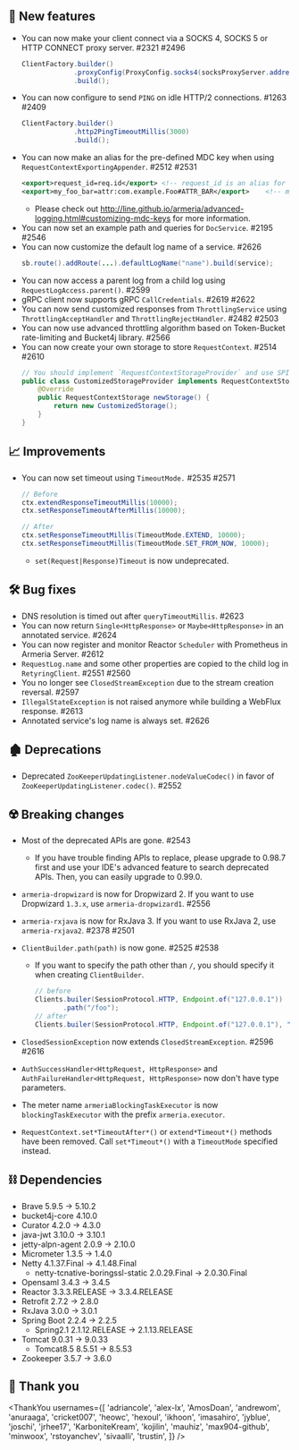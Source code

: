 ## 🌟 New features

- You can now make your client connect via a SOCKS 4, SOCKS 5 or HTTP CONNECT proxy server. #2321 #2496
  ```java
  ClientFactory.builder()
               .proxyConfig(ProxyConfig.socks4(socksProxyServer.address()))
               .build();
  ```
- You can now configure to send `PING` on idle HTTP/2 connections. #1263 #2409
  ```java
  ClientFactory.builder()
               .http2PingTimeoutMillis(3000)
               .build();
  ```
- You can now make an alias for the pre-defined MDC key when using `RequestContextExportingAppender`. #2512 #2531
  ```xml
  <export>request_id=req.id</export> <!-- request_id is an alias for the built-in property. -->
  <export>my_foo_bar=attr:com.example.Foo#ATTR_BAR</export>    <!-- my_foo_bar is an alias. -->
  ```
  - Please check out http://line.github.io/armeria/advanced-logging.html#customizing-mdc-keys for more information.
- You can now set an example path and queries for `DocService`. #2195 #2546
- You can now customize the default log name of a service. #2626
  ```java
  sb.route().addRoute(...).defaultLogName("name").build(service);
  ```
- You can now access a parent log from a child log using `RequestLogAccess.parent()`. #2599
- gRPC client now supports gRPC `CallCredentials`. #2619 #2622
- You can now send customized responses from `ThrottlingService` using `ThrottlingAcceptHandler` and `ThrottlingRejectHandler`. #2482 #2503
- You can now use advanced throttling algorithm based on Token-Bucket rate-limiting and Bucket4j library. #2566
- You can now create your own storage to store `RequestContext`. #2514 #2610
  ```java
  // You should implement `RequestContextStorageProvider` and use SPI to return the `RequestContextStorage`.
  public class CustomizedStorageProvider implements RequestContextStorageProvider {
      @Override
      public RequestContextStorage newStorage() {
          return new CustomizedStorage();
      }
  }
  ```

## 📈 Improvements

- You can now set timeout using `TimeoutMode.` #2535 #2571

  ```java
  // Before
  ctx.extendResponseTimeoutMillis(10000);
  ctx.setResponseTimeoutAfterMillis(10000);

  // After
  ctx.setResponseTimeoutMillis(TimeoutMode.EXTEND, 10000);
  ctx.setResponseTimeoutMillis(TimeoutMode.SET_FROM_NOW, 10000);
  ```

  - `set(Request|Response)Timeout` is now undeprecated.

## 🛠️ Bug fixes

- DNS resolution is timed out after `queryTimeoutMillis`. #2623
- You can now return `Single<HttpResponse>` or `Maybe<HttpResponse>` in an annotated service. #2624
- You can now register and monitor Reactor `Scheduler` with Prometheus in Armeria Server. #2612
- `RequestLog.name` and some other properties are copied to the child log in `RetyringClient`. #2551 #2560
- You no longer see `ClosedStreamException` due to the stream creation reversal. #2597
- `IllegalStateException` is not raised anymore while building a WebFlux response. #2613
- Annotated service's log name is always set. #2626

## 🏚️ Deprecations

- Deprecated `ZooKeeperUpdatingListener.nodeValueCodec()` in favor of `ZooKeeperUpdatingListener.codec()`. #2552

## ☢️ Breaking changes

- Most of the deprecated APIs are gone. #2543
  - If you have trouble finding APIs to replace, please upgrade to 0.98.7 first and use your IDE's advanced feature to search deprecated APIs. Then, you can easily upgrade to 0.99.0.
- `armeria-dropwizard` is now for Dropwizard 2. If you want to use Dropwizard `1.3.x`, use `armeria-dropwizard1`. #2556
- `armeria-rxjava` is now for RxJava 3. If you want to use RxJava 2, use `armeria-rxjava2`. #2378 #2501

- `ClientBuilder.path(path)` is now gone. #2525 #2538
  - If you want to specify the path other than `/`, you should specify it when creating `ClientBuilder`.
    ```java
    // before
    Clients.builer(SessionProtocol.HTTP, Endpoint.of("127.0.0.1"))
           .path("/foo");
    // after
    Clients.builer(SessionProtocol.HTTP, Endpoint.of("127.0.0.1"), "/foo");
    ```
- `ClosedSessionException` now extends `ClosedStreamException`. #2596 #2616
- `AuthSuccessHandler<HttpRequest, HttpResponse>` and `AuthFailureHandler<HttpRequest, HttpResponse>` now don't have type parameters.
- The meter name `armeriaBlockingTaskExecutor` is now `blockingTaskExecutor` with the prefix `armeria.executor`.
- `RequestContext.set*TimeoutAfter*()` or `extend*Timeout*()` methods have been removed. Call `set*Timeout*()` with a `TimeoutMode` specified instead.

## ⛓ Dependencies

- Brave 5.9.5 -> 5.10.2
- bucket4j-core 4.10.0
- Curator 4.2.0 -> 4.3.0
- java-jwt 3.10.0 -> 3.10.1
- jetty-alpn-agent 2.0.9 -> 2.10.0
- Micrometer 1.3.5 -> 1.4.0
- Netty 4.1.37.Final -> 4.1.48.Final
  - netty-tcnative-boringssl-static 2.0.29.Final -> 2.0.30.Final
- Opensaml 3.4.3 -> 3.4.5
- Reactor 3.3.3.RELEASE -> 3.3.4.RELEASE
- Retrofit 2.7.2 -> 2.8.0
- RxJava 3.0.0 -> 3.0.1
- Spring Boot 2.2.4 -> 2.2.5
  - Spring2.1 2.1.12.RELEASE -> 2.1.13.RELEASE
- Tomcat 9.0.31 -> 9.0.33
  - Tomcat8.5 8.5.51 -> 8.5.53
- Zookeeper 3.5.7 -> 3.6.0

## 🙇 Thank you

<ThankYou
  usernames={[
    'adriancole',
    'alex-lx',
    'AmosDoan',
    'andrewom',
    'anuraaga',
    'cricket007',
    'heowc',
    'hexoul',
    'ikhoon',
    'imasahiro',
    'jyblue',
    'joschi',
    'jrhee17',
    'KarboniteKream',
    'kojilin',
    'mauhiz',
    'max904-github',
    'minwoox',
    'rstoyanchev',
    'sivaalli',
    'trustin',
  ]}
/>
